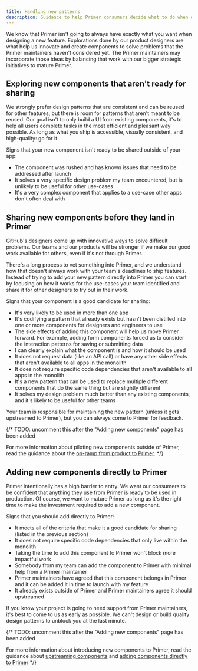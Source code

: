 ```yaml
---
title: Handling new patterns
description: Guidance to help Primer consumers decide what to do when discovering a new design pattern. This primary audience for this guidance is GitHub staff.
---
```


We know that Primer isn't going to always have exactly what you want when designing a new feature. Explorations done by our product designers are what help us innovate and create components to solve problems that the Primer maintainers haven't considered yet. The Primer maintainers may incorporate those ideas by balancing that work with our bigger strategic initiatives to mature Primer.

## Exploring new components that aren't ready for sharing

We strongly prefer design patterns that are consistent and can be reused for other features, but there is room for patterns that aren't meant to be reused. Our goal isn't to only build a UI from existing components, it's to help all users complete tasks in the most efficient and pleasant way possible. As long as what you ship is accessible, visually consistent, and high-quality: go for it.

Signs that your new component isn't ready to be shared outside of your app:

- The component was rushed and has known issues that need to be addressed after launch
- It solves a very specific design problem my team encountered, but is unlikely to be useful for other use-cases
- It's a very complex component that applies to a use-case other apps don't often deal with

## Sharing new components before they land in Primer

GitHub's designers come up with innovative ways to solve difficult problems. Our teams and our products will be stronger if we make our good work available for others, even if it's not through Primer.

There's a long process to vet something into Primer, and we understand how that doesn't always work with your team's deadlines to ship features. Instead of trying to add your new pattern directly into Primer you can start by focusing on how it works for the use-cases your team identified and share it for other designers to try out in their work.

Signs that your component is a good candidate for sharing:

- It's very likely to be used in more than one app
- It's codifying a pattern that already exists but hasn't been distilled into one or more components for designers and engineers to use
- The side effects of adding this component will help us move Primer forward. For example, adding form components forced us to consider the interaction patterns for saving or submitting data
- I can clearly explain what the component is and how it should be used
- It does not request data (like an API call) or have any other side effects that aren't available to all apps in the monolith
- It does not require specific code dependencies that aren't available to all apps in the monolith
- It's a new pattern that can be used to replace multiple different components that do the same thing but are slightly different
- It solves my design problem much better than any existing components, and it's likely to be useful for other teams

Your team is responsible for maintaining the new pattern (unless it gets upstreamed to Primer), but you can always come to Primer for feedback.

{/* TODO: uncomment this after the "Adding new components" page has been added

For more information about piloting new components outside of Primer, read the guidance about the [on-ramp from product to Primer](/guides/contribute/adding-new-components#on-ramp-from-product-to-primer). */}

## Adding new components directly to Primer

Primer intentionally has a high barrier to entry. We want our consumers to be confident that anything they use from Primer is ready to be used in production. Of course, we want to mature Primer as long as it's the right time to make the investment required to add a new component.

Signs that you should add directly to Primer:

- It meets all of the criteria that make it a good candidate for sharing (listed in the previous section)
- It does not require specific code dependencies that only live within the monolith
- Taking the time to add this component to Primer won't block more impactful work
- Somebody from my team can add the component to Primer with minimal help from a Primer maintainer
- Primer maintainers have agreed that this component belongs in Primer and it can be added it in time to launch with my feature
- It already exists outside of Primer and Primer maintainers agree it should upstreamed

If you know your project is going to need support from Primer maintainers, it's best to come to us as early as possible. We can't design or build quality design patterns to unblock you at the last minute.


{/* TODO: uncomment this after the "Adding new components" page has been added

For more information about introducing new components to Primer, read the guidance about [upstreaming components](/guides/contribute/adding-new-components#upstreaming-to-primer) and [adding components directly to Primer](/guides/contribute/adding-new-components#adding-components-directly-to-primer) */}

